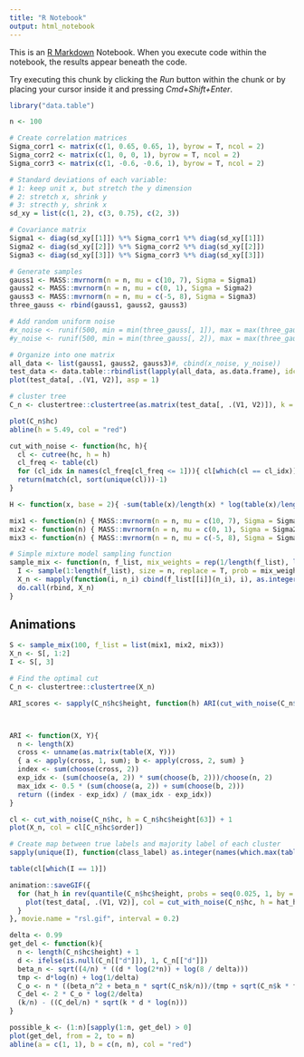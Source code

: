 ```yaml
---
title: "R Notebook"
output: html_notebook
---
```


This is an [R Markdown](http://rmarkdown.rstudio.com) Notebook. When you execute code within the notebook, the results appear beneath the code. 

Try executing this chunk by clicking the *Run* button within the chunk or by placing your cursor inside it and pressing *Cmd+Shift+Enter*. 


```r
library("data.table")
```

```r
n <- 100

# Create correlation matrices
Sigma_corr1 <- matrix(c(1, 0.65, 0.65, 1), byrow = T, ncol = 2)
Sigma_corr2 <- matrix(c(1, 0, 0, 1), byrow = T, ncol = 2)
Sigma_corr3 <- matrix(c(1, -0.6, -0.6, 1), byrow = T, ncol = 2)

# Standard deviations of each variable:
# 1: keep unit x, but stretch the y dimension
# 2: stretch x, shrink y
# 3: strecth y, shrink x
sd_xy = list(c(1, 2), c(3, 0.75), c(2, 3))

# Covariance matrix
Sigma1 <- diag(sd_xy[[1]]) %*% Sigma_corr1 %*% diag(sd_xy[[1]])
Sigma2 <- diag(sd_xy[[2]]) %*% Sigma_corr2 %*% diag(sd_xy[[2]])
Sigma3 <- diag(sd_xy[[3]]) %*% Sigma_corr3 %*% diag(sd_xy[[3]])

# Generate samples
gauss1 <- MASS::mvrnorm(n = n, mu = c(10, 7), Sigma = Sigma1)
gauss2 <- MASS::mvrnorm(n = n, mu = c(0, 1), Sigma = Sigma2)
gauss3 <- MASS::mvrnorm(n = n, mu = c(-5, 8), Sigma = Sigma3)
three_gauss <- rbind(gauss1, gauss2, gauss3)

# Add random uniform noise
#x_noise <- runif(500, min = min(three_gauss[, 1]), max = max(three_gauss[, 1]))
#y_noise <- runif(500, min = min(three_gauss[, 2]), max = max(three_gauss[, 2]))

# Organize into one matrix
all_data <- list(gauss1, gauss2, gauss3)#, cbind(x_noise, y_noise))
test_data <- data.table::rbindlist(lapply(all_data, as.data.frame), idcol = TRUE)
plot(test_data[, .(V1, V2)], asp = 1)
```

```r
# cluster tree
C_n <- clustertree::clustertree(as.matrix(test_data[, .(V1, V2)]), k = 50L)
```


```r
plot(C_n$hc)
abline(h = 5.49, col = "red")
```

```r
cut_with_noise <- function(hc, h){
  cl <- cutree(hc, h = h)
  cl_freq <- table(cl)
  for (cl_idx in names(cl_freq[cl_freq <= 1])){ cl[which(cl == cl_idx)] <- 0 }
  return(match(cl, sort(unique(cl)))-1)
}
```
```r
H <- function(x, base = 2){ -sum(table(x)/length(x) * log(table(x)/length(x), base = base)) }

mix1 <- function(n) { MASS::mvrnorm(n = n, mu = c(10, 7), Sigma = Sigma1) } 
mix2 <- function(n) { MASS::mvrnorm(n = n, mu = c(0, 1), Sigma = Sigma2) } 
mix3 <- function(n) { MASS::mvrnorm(n = n, mu = c(-5, 8), Sigma = Sigma3) } 

# Simple mixture model sampling function 
sample_mix <- function(n, f_list, mix_weights = rep(1/length(f_list), length(f_list))){
  I <- sample(1:length(f_list), size = n, replace = T, prob = mix_weights)
  X_n <- mapply(function(i, n_i) cbind(f_list[[i]](n_i), i), as.integer(names(table(I))), table(I))
  do.call(rbind, X_n)
}
```

## Animations
```r
S <- sample_mix(100, f_list = list(mix1, mix2, mix3))
X_n <- S[, 1:2]
I <- S[, 3]

# Find the optimal cut 
C_n <- clustertree::clustertree(X_n)

ARI_scores <- sapply(C_n$hc$height, function(h) ARI(cut_with_noise(C_n$hc, h+.Machine$double.eps), I))



ARI <- function(X, Y){
  n <- length(X)
  cross <- unname(as.matrix(table(X, Y)))
  { a <- apply(cross, 1, sum); b <- apply(cross, 2, sum) }
  index <- sum(choose(cross, 2))
  exp_idx <- (sum(choose(a, 2)) * sum(choose(b, 2)))/choose(n, 2)
  max_idx <- 0.5 * (sum(choose(a, 2)) + sum(choose(b, 2)))
  return ((index - exp_idx) / (max_idx - exp_idx))
}

cl <- cut_with_noise(C_n$hc, h = C_n$hc$height[63]) + 1
plot(X_n, col = cl[C_n$hc$order])

# Create map between true labels and majority label of each cluster 
sapply(unique(I), function(class_label) as.integer(names(which.max(table(cl[which(I == class_label)])))))

table(cl[which(I == 1)])

animation::saveGIF({
  for (hat_h in rev(quantile(C_n$hc$height, probs = seq(0.025, 1, by = 0.025)))){
    plot(test_data[, .(V1, V2)], col = cut_with_noise(C_n$hc, h = hat_h) + 1)
  }
}, movie.name = "rsl.gif", interval = 0.2)


```



```r
delta <- 0.99
get_del <- function(k){
  n <- length(C_n$hc$height) + 1
  d <- ifelse(is.null(C_n[["d"]]), 1, C_n[["d"]])
  beta_n <- sqrt((4/n) * ((d * log(2*n)) + log(8 / delta)))
  tmp <- d*log(n) + log(1/delta)
  C_o <- n * ((beta_n^2 + beta_n * sqrt(C_n$k/n))/(tmp + sqrt(C_n$k * tmp)))
  C_del <- 2 * C_o * log(2/delta)
  (k/n) - ((C_del/n) * sqrt(k * d * log(n)))
}

possible_k <- (1:n)[sapply(1:n, get_del) > 0]
plot(get_del, from = 2, to = n)
abline(a = c(1, 1), b = c(n, n), col = "red")
```


